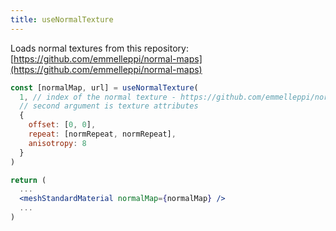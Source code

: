 ```yaml
---
title: useNormalTexture
---
```


Loads normal textures from this repository: [https://github.com/emmelleppi/normal-maps](https://github.com/emmelleppi/normal-maps)

```jsx
const [normalMap, url] = useNormalTexture(
  1, // index of the normal texture - https://github.com/emmelleppi/normal-maps/blob/master/normals.json
  // second argument is texture attributes
  {
    offset: [0, 0],
    repeat: [normRepeat, normRepeat],
    anisotropy: 8
  }
)

return (
  ...
  <meshStandardMaterial normalMap={normalMap} />
  ...
)

```

<StoryBook lib="drei" id="prototyping-usenormaltexture" />
